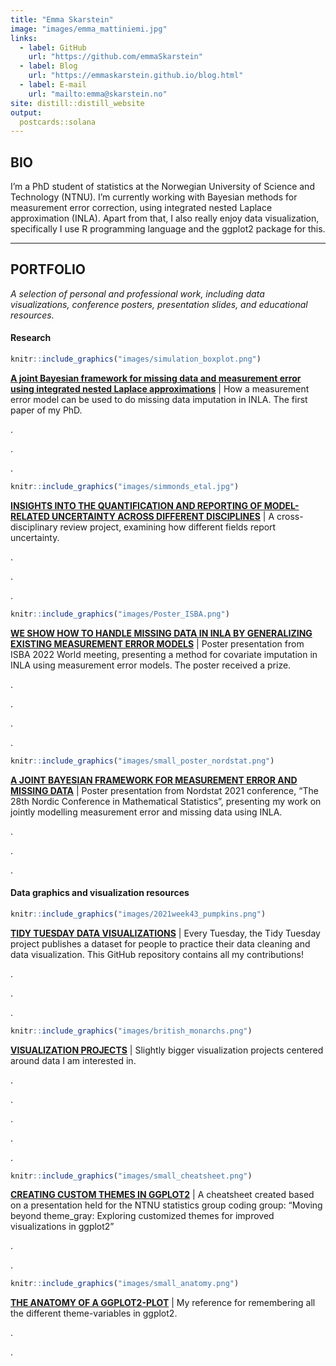 ```yaml
---
title: "Emma Skarstein"
image: "images/emma_mattiniemi.jpg"
links:
  - label: GitHub
    url: "https://github.com/emmaSkarstein"
  - label: Blog
    url: "https://emmaskarstein.github.io/blog.html"
  - label: E-mail
    url: "mailto:emma@skarstein.no"
site: distill::distill_website
output:
  postcards::solana
---
```


## BIO

I'm a PhD student of statistics at the Norwegian University of Science and Technology (NTNU). I'm currently working with Bayesian methods for measurement error correction, using integrated nested Laplace approximation (INLA). Apart from that, I also really enjoy data visualization, specifically I use R programming language and the ggplot2 package for this.
 
 
---

## PORTFOLIO

*A selection of personal and professional work, including data visualizations, conference posters, presentation slides, and educational resources.*


#### Research

::: {.floatting}

```r
knitr::include_graphics("images/simulation_boxplot.png")
```

:::


**[A joint Bayesian framework for missing data and measurement error using integrated nested Laplace approximations](https://onlinelibrary.wiley.com/doi/full/10.1002/bimj.202300078)** | How a measurement error model can be used to do missing data imputation in INLA. The first paper of my PhD.

.

.

.

::: {.floatting}

```r
knitr::include_graphics("images/simmonds_etal.jpg")
```

:::


**[INSIGHTS INTO THE QUANTIFICATION AND REPORTING OF MODEL-RELATED UNCERTAINTY ACROSS DIFFERENT DISCIPLINES](https://pubmed.ncbi.nlm.nih.gov/36465136/)** | A cross-disciplinary review project, examining how different fields report uncertainty. 

.

.

.


::: {.floatting}

```r
knitr::include_graphics("images/Poster_ISBA.png")
```

:::


**[WE SHOW HOW TO HANDLE MISSING DATA IN INLA BY GENERALIZING EXISTING MEASUREMENT ERROR MODELS](https://emmaskarstein.github.io/images/Poster_ISBA.png)** | Poster presentation from ISBA 2022 World meeting, presenting a method for covariate imputation in INLA using measurement error models. The poster received a prize.

.

.

.

.

::: {.floatting}

```r
knitr::include_graphics("images/small_poster_nordstat.png")
```

:::


**[A JOINT BAYESIAN FRAMEWORK FOR MEASUREMENT ERROR AND MISSING DATA](https://emmaskarstein.github.io/images/Poster_Nordstat.pdf)** | Poster presentation from Nordstat 2021 conference, "The 28th Nordic Conference in Mathematical Statistics", presenting my work on jointly modelling measurement error and missing data using INLA. 

.

.

.



#### Data graphics and visualization resources

::: {.floatting}

```r
knitr::include_graphics("images/2021week43_pumpkins.png")
```

:::

**[TIDY TUESDAY DATA VISUALIZATIONS](https://github.com/emmaSkarstein/tidytuesday)** | Every Tuesday, the Tidy Tuesday project publishes a dataset for people to practice their data cleaning and data visualization. This GitHub repository contains all my contributions!

.

.

.

::: {.floatting}

```r
knitr::include_graphics("images/british_monarchs.png")
```

:::

**[VISUALIZATION PROJECTS](https://github.com/emmaSkarstein/visualization_projects)** | Slightly bigger visualization projects centered around data I am interested in.

.

.

.

.

.

::: {.floatting}

```r
knitr::include_graphics("images/small_cheatsheet.png")
```

:::

**[CREATING CUSTOM THEMES IN GGPLOT2](https://emmaskarstein.github.io/images/cheatsheets_themes.pdf)** | A cheatsheet created based on a presentation held for the NTNU statistics group coding group: "Moving beyond theme_gray: Exploring customized themes for improved visualizations in ggplot2"

.  

.  


::: {.floatting}

```r
knitr::include_graphics("images/small_anatomy.png")
```

:::

**[THE ANATOMY OF A GGPLOT2-PLOT](https://emmaskarstein.github.io/images/anatomy_of_ggplot.pdf)** | My reference for remembering all the different theme-variables in ggplot2.


.  

.  

